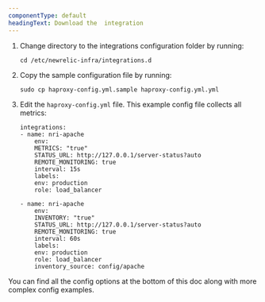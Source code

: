 ```yaml
---
componentType: default
headingText: Download the  integration
---
```


1. Change directory to the integrations configuration folder by running:

    ```shell
    cd /etc/newrelic-infra/integrations.d
    ```

2. Copy the sample configuration file by running:

    ```shell
    sudo cp haproxy-config.yml.sample haproxy-config.yml.yml
    ```

3. Edit the `haproxy-config.yml` file. This example config file collects all metrics:

    ```
    integrations:
    - name: nri-apache
        env:
        METRICS: "true"
        STATUS_URL: http://127.0.0.1/server-status?auto
        REMOTE_MONITORING: true
        interval: 15s
        labels:
        env: production
        role: load_balancer

    - name: nri-apache
        env:
        INVENTORY: "true"
        STATUS_URL: http://127.0.0.1/server-status?auto
        REMOTE_MONITORING: true
        interval: 60s
        labels:
        env: production
        role: load_balancer
        inventory_source: config/apache
    ```

You can find all the config options at the bottom of this doc along with more complex config examples.


